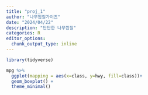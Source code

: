 ```yaml
---
title: "proj_1"
author: "나무껍질가이즈"
date: "2024/04/22"
description: "단단한 나무껍질"
categories: R
editor_options: 
  chunk_output_type: inline
---
```



```r
library(tidyverse)
```

```r
mpg %>% 
  ggplot(mapping = aes(x=class, y=hwy, fill=class))+
  geom_boxplot() +
  theme_minimal()
```

